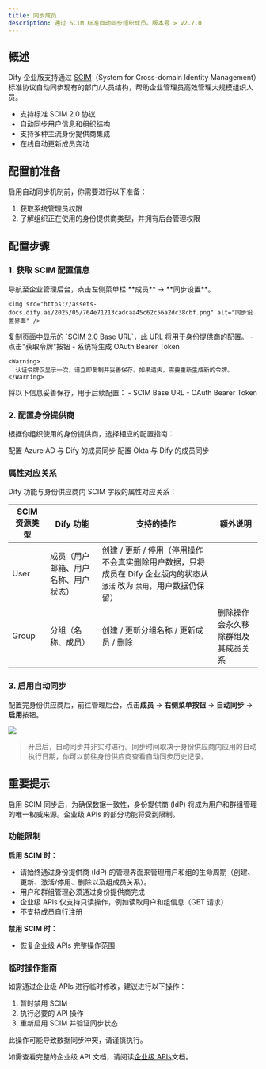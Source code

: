 ```yaml
---
title: 同步成员
description: 通过 SCIM 标准自动同步组织成员。版本号 ≥ v2.7.0
---
```


## 概述

Dify 企业版支持通过 [SCIM](https://scim.cloud/)（System for Cross-domain Identity Management）标准协议自动同步现有的部门/人员结构，帮助企业管理员高效管理大规模组织人员。

- 支持标准 SCIM 2.0 协议
- 自动同步用户信息和组织结构
- 支持多种主流身份提供商集成
- 在线自动更新成员变动

## 配置前准备

启用自动同步机制前，你需要进行以下准备：

1. 获取系统管理员权限
2. 了解组织正在使用的身份提供商类型，并拥有后台管理权限

## 配置步骤

### 1. 获取 SCIM 配置信息

<Steps>
  <Step title="进入同步设置页面">
    导航至企业管理后台，点击左侧菜单栏 **成员** → **同步设置**。

    <img src="https://assets-docs.dify.ai/2025/05/764e71213cadcaa45c62c56a2dc38cbf.png" alt="同步设置界面" />
  </Step>

  <Step title="获取 SCIM 端点 URL">
    复制页面中显示的 `SCIM 2.0 Base URL`，此 URL 将用于身份提供商的配置。
  </Step>

  <Step title="生成认证令牌">
    - 点击"获取令牌"按钮
    - 系统将生成 OAuth Bearer Token
    
    <Warning>
      认证令牌仅显示一次，请立即复制并妥善保存。如果遗失，需要重新生成新的令牌。
    </Warning>
  </Step>

  <Step title="保存配置信息">
    将以下信息妥善保存，用于后续配置：
    - SCIM Base URL
    - OAuth Bearer Token
  </Step>
</Steps>

### 2. 配置身份提供商

根据你组织使用的身份提供商，选择相应的配置指南：

<CardGroup cols={2}>
  <Card title="Azure Active Directory" icon="microsoft" href="./azure">
    配置 Azure AD 与 Dify 的成员同步
  </Card>
  <Card title="Okta" icon="key" href="./okta">
    配置 Okta 与 Dify 的成员同步
  </Card>
</CardGroup>

### 属性对应关系

Dify 功能与身份供应商内 SCIM 字段的属性对应关系：

| SCIM 资源类型 | Dify 功能 | 支持的操作 | 额外说明 |
|----------------|------------------|-------------------------------|--------------------------------------------------------------|
| User           | 成员（用户邮箱、用户名称、用户状态） | 创建 / 更新 / 停用（停用操作不会真实删除用户数据，只将成员在 Dify 企业版内的状态从 `激活` 改为 `禁用`，用户数据仍保留） |
| Group          | 分组（名称、成员）        | 创建 / 更新分组名称 / 更新成员 / 删除 | 删除操作会永久移除群组及其成员关系 |

### 3. 启用自动同步

配置完身份供应商后，前往管理后台，点击**成员** → **右侧菜单按钮** → **自动同步** → **启用**按钮。

![](https://assets-docs.dify.ai/2025/05/08d3b05fc5dfaa1eb0a6b8bd523ea5f9.png)

> 开启后，自动同步并非实时进行。同步时间取决于身份供应商内应用的自动执行日期，你可以前往身份供应商查看自动同步历史记录。

## 重要提示

<Info>
  启用 SCIM 同步后，为确保数据一致性，身份提供商 (IdP) 将成为用户和群组管理的唯一权威来源。企业级 APIs 的部分功能将受到限制。
</Info>

### 功能限制

**启用 SCIM 时：**

- 请始终通过身份提供商 (IdP) 的管理界面来管理用户和组的生命周期（创建、更新、激活/停用、删除以及组成员关系）。
- 用户和群组管理必须通过身份提供商完成
- 企业级 APIs 仅支持只读操作，例如读取用户和组信息（GET 请求）
- 不支持成员自行注册

**禁用 SCIM 时：**

- 恢复企业级 APIs 完整操作范围

### 临时操作指南

如需通过企业级 APIs 进行临时修改，建议进行以下操作：

1. 暂时禁用 SCIM
2. 执行必要的 API 操作
3. 重新启用 SCIM 并验证同步状态

<Warning>
  此操作可能导致数据同步冲突，请谨慎执行。
</Warning>

如需查看完整的企业级 API 文档，请阅读[企业级 APIs](zh-cn/administrator-guide/admin-apis)文档。
